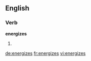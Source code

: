 ==English==

===Verb===
'''energizes'''

# {{third-person singular of|[[energize]]}}

[[de:energizes]]
[[fr:energizes]]
[[vi:energizes]]
